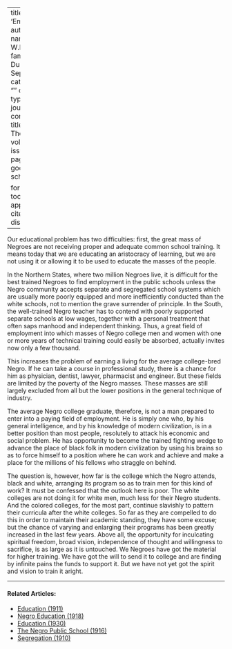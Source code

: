 
---
title: 'Employment'
author:
  - name:
      given: W.E.B.
      family: Du Bois
date: Sep. 1932
categories: 
  - ""
citation: 
  type: article-journal
  container-title: The Crisis
  volume: 39
  issue: 9
  page: 299
google-scholar: true

format:
  html:
    toc: false
    appendix-cite-as: display
---


Our educational problem has two difficulties: first, the great mass of Negroes are not receiving proper and adequate common school training. It means today that we are educating an aristocracy of learning, but we are not using it or allowing it to be used to educate the masses of the people.

In the Northern States, where two million Negroes live, it is difficult for the best trained Negroes to find employment in the public schools unless the Negro community accepts separate and segregated school systems which are usually more poorly equipped and more inefficiently conducted than the white schools, not to mention the grave surrender of principle. In the South, the well-trained Negro teacher has to contend with poorly supported separate schools at low wages, together with a personal treatment that often saps manhood and independent thinking. Thus, a great field of employment into which masses of Negro college men and women with one or more years of technical training could easily be absorbed, actually invites now only a few thousand.

This increases the problem of earning a living for the average college-bred Negro. If he can take a course in professional study, there is a chance for him as physician, dentist, lawyer, pharmacist and engineer. But these fields are limited by the poverty of the Negro masses. These masses are still largely excluded from all but the lower positions in the general technique of industry.

The average Negro college graduate, therefore, is not a man prepared to enter into a paying field of employment. He is simply one who, by his general intelligence, and by his knowledge of modern civilization, is in a better position than most people, resolutely to attack his economic and social problem. He has opportunity to become the trained fighting wedge to advance the place of black folk in modern civilization by using his brains so as to force himself to a position where he can work and achieve and make a place for the millions of his fellows who straggle on behind.

The question is, however, how far is the college which the Negro attends, black and white, arranging its program so as to train men for this kind of work? It must be confessed that the outlook here is poor. The white colleges are not doing it for white men, much less for their Negro students. And the colored colleges, for the most part, continue slavishly to pattern their curricula after the white colleges. So far as they are compelled to do this in order to maintain their academic standing, they have some excuse; but the chance of varying and enlarging their programs has been greatly increased in the last few years. Above all, the opportunity for inculcating spiritual freedom, broad vision, independence of thought and willingness to sacrifice, is as large as it is untouched. We Negroes have got the material for higher training. We have got the will to send it to college and are finding by infinite pains the funds to support it. But we have not yet got the spirit and vision to train it aright.

<!-- Similar articles start here -->

<hr>
#### Related Articles:

* [Education (1911)](/Volumes/01/04/education.html)
* [Negro Education (1918)](/Volumes/15/04/negro_education.html)
* [Education (1930)](/Volumes/37/02/education.html)
* [The Negro Public School (1916)](/Volumes/11/05/negro_public_school.html)
* [Segregation (1910)](/Volumes/01/01/Segregation.html)

<!-- Similar articles end here -->